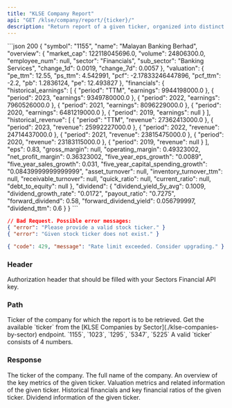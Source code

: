 ```yaml
---
title: "KLSE Company Report"
api: "GET /klse/company/report/{ticker}/"
description: "Return report of a given ticker, organized into distinct sections"
---
```


<ResponseExample>
```json 200
{
  "symbol": "1155",
  "name": "Malayan Banking Berhad",
  "overview": {
    "market_cap": 122118045696.0,
    "volume": 24806300.0,
    "employee_num": null,
    "sector": "Financials",
    "sub_sector": "Banking Services",
    "change_1d": 0.0019,
    "change_7d": 0.0057
  },
  "valuation": {
    "pe_ttm": 12.55,
    "ps_ttm": 4.542991,
    "pcf": -2.17833246447896,
    "pcf_ttm": -2.2,
    "pb": 1.2836124,
    "pe": 12.493827
  },
  "financials": {
    "historical_earnings": [
      {
        "period": "TTM",
        "earnings": 9944198000.0
      },
      {
        "period": 2023,
        "earnings": 9349780000.0
      },
      {
        "period": 2022,
        "earnings": 7960526000.0
      },
      {
        "period": 2021,
        "earnings": 8096229000.0
      },
      {
        "period": 2020,
        "earnings": 6481219000.0
      },
      {
        "period": 2019,
        "earnings": null
      }
    ],
    "historical_revenue": [
      {
        "period": "TTM",
        "revenue": 27362413000.0
      },
      {
        "period": 2023,
        "revenue": 25992227000.0
      },
      {
        "period": 2022,
        "revenue": 24714437000.0
      },
      {
        "period": 2021,
        "revenue": 23815475000.0
      },
      {
        "period": 2020,
        "revenue": 23183115000.0
      },
      {
        "period": 2019,
        "revenue": null
      }
    ],
    "eps": 0.83,
    "gross_margin": null,
    "operating_margin": 0.49323002,
    "net_profit_margin": 0.36323002,
    "five_year_eps_growth": "0.0089",
    "five_year_sales_growth": 0.031,
    "five_year_capital_spending_growth": "0.08439999999999999",
    "asset_turnover": null,
    "inventory_turnover_ttm": null,
    "receivable_turnover": null,
    "quick_ratio": null,
    "current_ratio": null,
    "debt_to_equity": null
  },
  "dividend": {
    "dividend_yield_5y_avg": 0.1009,
    "dividend_growth_rate": "0.0172",
    "payout_ratio": "0.7275",
    "forward_dividend": 0.58,
    "forward_dividend_yield": 0.056799997,
    "dividend_ttm": 0.6
  }
}
```

```json 400
// Bad Request. Possible error messages:
{ "error": "Please provide a valid stock ticker." }
{ "error": "Given stock ticker does not exist." }
```

```json 429
{ "code": 429, "message": "Rate limit exceeded. Consider upgrading." }
```

</ResponseExample>

### Header

<ParamField header="Authorization" type="string" required>
  Authorization header that should be filled with your Sectors Financial API
  key.
</ParamField>

### Path

<ParamField path="ticker" type="string" required>
  Ticker of the company for which the report is to be retrieved.
  <AccordionGroup>
    <Accordion title="Get the available ticker">
      Get the available `ticker` from the [KLSE Companies by
      Sector](./klse-companies-by-sector) endpoint.
    </Accordion>
    <Accordion title="Examples of the ticker">
      `1155`, `1023`, `1295`, `5347`, `5225`
    </Accordion>
    <Accordion title="Format">
      A valid `ticker` consists of 4 numbers.
    </Accordion>
  </AccordionGroup>
</ParamField>

### Response

<ResponseField name="symbol" type="string">
  The ticker of the company.
</ResponseField>

<ResponseField name="name" type="string">
  The full name of the company.
</ResponseField>

<ResponseField name="overview" type="object">
  An overview of the key metrics of the given ticker.
</ResponseField>

<ResponseField name="valuation" type="object">
  Valuation metrics and related information of the given ticker.
</ResponseField>

<ResponseField name="financials" type="object">
  Historical financials and key financial ratios of the given ticker.
</ResponseField>

<ResponseField name="dividend" type="object">
  Dividend information of the given ticker.
</ResponseField>
